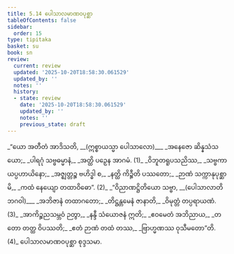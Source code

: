 ```yaml
---
title: 5.14 ပေါသာလမာဏဝပုစ္ဆာ
tableOfContents: false
sidebar:
  order: 15
type: tipitaka
basket: su
book: sn
review:
  current: review
  updated: '2025-10-20T18:58:30.061529'
  updated_by: ''
  notes: ''
  history:
  - state: review
    date: '2025-10-20T18:58:30.061529'
    updated_by: ''
    notes: ''
    previous_state: draft
---
```



<DynamicBreadcrumb />


<ReviewStatus review={frontmatter.review} showDetails={true} />

<HypothesisAnnotation frontmatter={frontmatter} />

<Division number="1119" book="sn" e="ch" v="18" p="447">

<Paragraph number="1318" type="verses" book="sn">
_“ယော အတီတံ အာဒိသတိ, __(ဣစ္စာယသ္မာ ပေါသာလော)___  
_အနေဇော ဆိန္နသံသယော;_  
_ပါရဂုံ သဗ္ဗဓမ္မာနံ,_  
_အတ္ထိ ပဉှေန အာဂမံ. (1)_  

</Paragraph>

</Division>
<Division number="1120" book="sn" e="ch" v="18" p="447">

<Paragraph number="1319" type="verses" book="sn">
_ဝိဘူတရူပသညိဿ,_  
_သဗ္ဗကာယပ္ပဟာယိနော;_  
_အဇ္ဈတ္တဉ္စ ဗဟိဒ္ဓါ စ,_  
_နတ္ထိ ကိဉ္စီတိ ပဿတော;_  
_ဉာဏံ သက္ကာနုပုစ္ဆာမိ,_  
_ကထံ နေယျော တထာဝိဓော”. (2)_  

</Paragraph>

</Division>
<Division number="1121" book="sn" e="ch" v="18" p="447">

<Paragraph number="1320" type="verses" book="sn">
_“ဝိညာဏဋ္ဌိတိယော သဗ္ဗာ, __(ပေါသာလာတိ ဘဂဝါ)___  
_အဘိဇာနံ တထာဂတော;_  
_တိဋ္ဌန္တမေနံ ဇာနာတိ,_  
_ဝိမုတ္တံ တပ္ပရာယဏံ. (3)_  

</Paragraph>

</Division>
<Division number="1122" book="sn" e="ch" v="18" p="447">

<Paragraph number="1321" type="verses" book="sn">
_အာကိဉ္စညသမ္ဘဝံ ဉတွာ,_  
_နန္ဒီ သံယောဇနံ ဣတိ;_  
_ဧဝမေတံ အဘိညာယ,_  
_တတော တတ္ထ ဝိပဿတိ;_  
_ဧတံ ဉာဏံ တထံ တဿ,_  
_ဗြာဟ္မဏဿ ဝုသီမတော”တိ. (4)_  


</Paragraph>
</Division>

<Paragraph number="1322" type="center" book="sn">
ပေါသာလမာဏဝပုစ္ဆာ စုဒ္ဒသမာ.
</Paragraph>